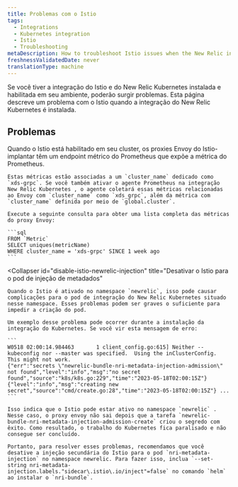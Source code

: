 ```yaml
---
title: Problemas com o Istio
tags:
  - Integrations
  - Kubernetes integration
  - Istio
  - Troubleshooting
metaDescription: How to troubleshoot Istio issues when the New Relic integration is also installed.
freshnessValidatedDate: never
translationType: machine
---
```


Se você tiver a integração do Istio e do New Relic Kubernetes instalada e habilitada em seu ambiente, poderão surgir problemas. Esta página descreve um problema com o Istio quando a integração do New Relic Kubernetes é instalada.

## Problemas

<CollapserGroup>
  <Collapser
    id="istio-cluster-metrics"
    title="Métrica xds_grpc do cluster Istio"
  >
    Quando o Istio está habilitado em seu cluster, os proxies Envoy do Istio-implantar têm um endpoint métrico do Prometheus que expõe a métrica do Prometheus.

    Estas métricas estão associadas a um `cluster_name` dedicado como `xds-grpc`. Se você também ativar o agente Prometheus na integração New Relic Kubernetes , o agente coletará essas métricas relacionadas ao Envoy com `cluster_name` como `xds_grpc`, além da métrica com `cluster_name` definida por meio de `global.cluster`.

    Execute a seguinte consulta para obter uma lista completa das métricas do proxy Envoy:

    ```sql
    FROM `Metric`
    SELECT uniques(metricName)
    WHERE cluster_name = 'xds-grpc' SINCE 1 week ago
    ```
  </Collapser>

  <Collapser
    id="disable-istio-newrelic-injection"
    title="Desativar o Istio para o pod de injeção de metadados"
  >
    Quando o Istio é ativado no namespace `newrelic`, isso pode causar complicações para o pod de integração do New Relic Kubernetes situado nesse namespace. Esses problemas podem ser graves o suficiente para impedir a criação do pod.

    Um exemplo desse problema pode ocorrer durante a instalação da integração do Kubernetes. Se você vir esta mensagem de erro:

    ```
    W0518 02:00:14.984463       1 client_config.go:615] Neither --kubeconfig nor --master was specified.  Using the inClusterConfig.  This might not work.
    {"err":"secrets \"newrelic-bundle-nri-metadata-injection-admission\" not found","level":"info","msg":"no secret found","source":"k8s/k8s.go:229","time":"2023-05-18T02:00:15Z"} {"level":"info","msg":"creating new secret","source":"cmd/create.go:28","time":"2023-05-18T02:00:15Z"} ...
    ```

    Isso indica que o Istio pode estar ativo no namespace `newrelic` . Nesse caso, o proxy envoy não sai depois que a tarefa `newrelic-bundle-nri-metadata-injection-admission-create` criou o segredo com êxito. Como resultado, o trabalho do Kubernetes fica paralisado e não consegue ser concluído.

    Portanto, para resolver esses problemas, recomendamos que você desative a injeção secundária do Istio para o pod `nri-metadata-injection` no namespace newrelic. Para fazer isso, inclua `--set-string nri-metadata-injection.labels."sidecar\.istio\.io/inject"=false` no comando `helm` ao instalar o `nri-bundle`.
  </Collapser>
</CollapserGroup>